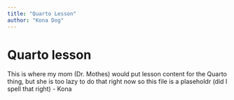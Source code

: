 ```yaml
---
title: "Quarto Lesson"
author: "Kona Dog"
---
```


# Quarto lesson

This is where my mom (Dr. Mothes) would put lesson content for the Quarto thing, but she is too lazy to do that right now so this file is a plaseholdr (did I spell that right) - Kona
